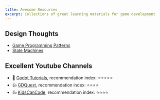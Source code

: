 ```yaml
---
title: Awesome Resources
excerpt: Collections of great learning materials for game development
---
```


## Design Thoughts

- [Game Programming Patterns](https://gameprogrammingpatterns.com/)
- [State Machines](http://howtomakeanrpg.com/a/state-machines.html)


## Excellent Youtube Channels

- 💯 [Godot Tutorials](https://www.youtube.com/channel/UCnr9ojBEQGgwbcKsZC-2rIg), recommendation index: ⭐⭐⭐⭐⭐
- 👍 [GDQuest](https://www.youtube.com/channel/UCxboW7x0jZqFdvMdCFKTMsQ), recommendation index: ⭐⭐⭐⭐
- 👍 [KidsCanCode](https://www.youtube.com/channel/UCNaPQ5uLX5iIEHUCLmfAgKg), recommendation index: ⭐⭐⭐⭐

